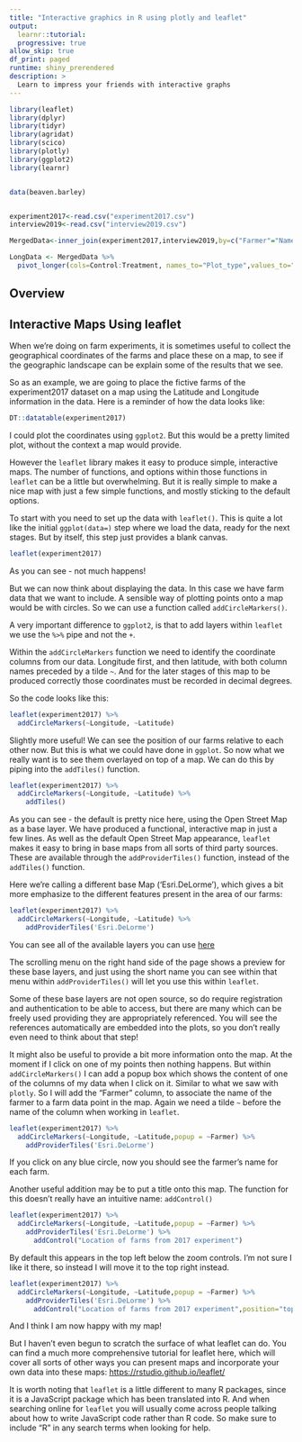 ```yaml
---
title: "Interactive graphics in R using plotly and leaflet"
output: 
  learnr::tutorial:
  progressive: true
allow_skip: true
df_print: paged
runtime: shiny_prerendered
description: >
  Learn to impress your friends with interactive graphs
---
```


```r
library(leaflet)
library(dplyr)
library(tidyr)
library(agridat)
library(scico)
library(plotly)
library(ggplot2)
library(learnr)


data(beaven.barley)


experiment2017<-read.csv("experiment2017.csv")
interview2019<-read.csv("interview2019.csv")

MergedData<-inner_join(experiment2017,interview2019,by=c("Farmer"="Name"))

LongData <- MergedData %>%
  pivot_longer(cols=Control:Treatment, names_to="Plot_type",values_to="Yield")

```
  
  
## Overview


## Interactive Maps Using leaflet

When we're doing on farm experiments, it is sometimes useful to collect the geographical coordinates of the farms and place these on a map, to see if the geographic landscape can be explain some of the results that we see. 

So as an example, we are going to place the fictive farms of the experiment2017 dataset on a map using the Latitude and Longitude information in the data. Here is a reminder of how the data looks like:

```r
DT::datatable(experiment2017)

```

I could plot the coordinates using `ggplot2`. But this would be a pretty limited plot, without the context a map would provide.

However the `leaflet` library makes it easy to produce simple, interactive maps.
The number of functions, and options within those functions in `leaflet` can be a little but overwhelming. But it is really simple to make a nice map with just a few simple functions, and mostly sticking to the default options.

To start with you need to set up the data with `leaflet()`. This is quite a lot like the initial `ggplot(data=)` step where we load the data, ready for the next stages.
But by itself, this step just provides a blank canvas.

```r

leaflet(experiment2017)

```

As you can see - not much happens!

But we can now think about displaying the data. In this case we have farm data that we want to include. A sensible way of plotting points onto a map would be with circles. So we can use a function called `addCircleMarkers()`.

A very important difference to `ggplot2`, is that to add layers within `leaflet` we use the `%>%` pipe and not the `+`.

Within the `addCircleMarkers` function we need to identify the coordinate columns from our data. Longitude first, and then latitude, with both column names preceded by a tilde `~`. And for the later stages of this map to be produced correctly those coordinates must be recorded in decimal degrees. 

So the code looks like this:


```r
leaflet(experiment2017) %>%
  addCircleMarkers(~Longitude, ~Latitude)
```

Slightly more useful! We can see the position of our farms relative to each other now. But this is what we could have done in `ggplot`. So now what we really want is to see them overlayed on top of a map. We can do this by piping into the `addTiles()` function.

```r
leaflet(experiment2017) %>%
  addCircleMarkers(~Longitude, ~Latitude) %>%
    addTiles()
```

As you can see - the default is pretty nice here, using the Open Street Map as a base layer. 
We have produced a functional, interactive map in just a few lines. 
As well as the default Open Street Map appearance, `leaflet` makes it easy to bring in base maps from all sorts of third party sources. These are available through the `addProviderTiles()` function, instead of the `addTiles()` function. 

Here we're calling a different base Map ('Esri.DeLorme'), which gives a bit more emphasize to the different features present in the area of our farms:

```r
leaflet(experiment2017) %>%
  addCircleMarkers(~Longitude, ~Latitude) %>%
    addProviderTiles('Esri.DeLorme')
```

You can see all of the available layers you can use <a href="http://leaflet-extras.github.io/leaflet-providers/preview/" target="_blank">here  </a>  

The scrolling menu on the right hand side of the page shows a preview for these base layers, and just using the short name you can see within that menu within `addProviderTiles()` will let you use this within `leaflet`.

Some of these base layers are not open source, so do require registration and authentication to be able to access, but there are many which can be freely used providing they are appropriately referenced. You will see the references automatically are embedded into the plots, so you don't really even need to think about that step!


It might also be useful to provide a bit more information onto the map.
At the moment if I click on one of my points then nothing happens. But within `addCircleMarkers()` I can add a popup box which shows the content of one of the columns of my data when I click on it. Similar to what we saw with `plotly`.
So I will add the "Farmer" column, to associate the name of the farmer to a farm data point in the map. Again we need a tilde `~` before the name of the column when working in `leaflet`.

```r
leaflet(experiment2017) %>%
  addCircleMarkers(~Longitude, ~Latitude,popup = ~Farmer) %>%
    addProviderTiles('Esri.DeLorme')
```

If you click on any blue circle, now you should see the farmer's name for each farm.

Another useful addition may be to put a title onto this map. The function for this doesn't really have an intuitive name: `addControl()`

```r
leaflet(experiment2017) %>%
  addCircleMarkers(~Longitude, ~Latitude,popup = ~Farmer) %>%
    addProviderTiles('Esri.DeLorme') %>%
      addControl("Location of farms from 2017 experiment")
```

By default this appears in the top left below the zoom controls. I'm not sure I like it there, so instead I will move it to the top right instead.

```r
leaflet(experiment2017) %>%
  addCircleMarkers(~Longitude, ~Latitude,popup = ~Farmer) %>%
    addProviderTiles('Esri.DeLorme') %>%
      addControl("Location of farms from 2017 experiment",position="topright")
```

And I think I am now happy with my map! 

But I haven't even begun to scratch the surface of what leaflet can do. You can find a much more comprehensive tutorial for leaflet here, which will cover all sorts of other ways you can present maps and incorporate your own data into these maps:
<a href="https://rstudio.github.io/leaflet/" target="_blank">https://rstudio.github.io/leaflet/  </a>  

It is worth noting that `leaflet` is a little different to many R packages, since it is a JavaScript package which has been translated into R. And when searching online for `leaflet` you will usually come across people talking about how to write JavaScript code rather than R code. So make sure to include "R" in any search terms when looking for help. 


